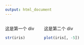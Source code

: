```yaml
---
output: html_document
---
```



:::: {style="display: flex;"}

::: {}

这是第一个 div

```r
str(iris)
```
:::

::: {style="margin-left:2rem;"}

这是第二个 div

```r
plot(iris[, -5])
```
:::

::::
